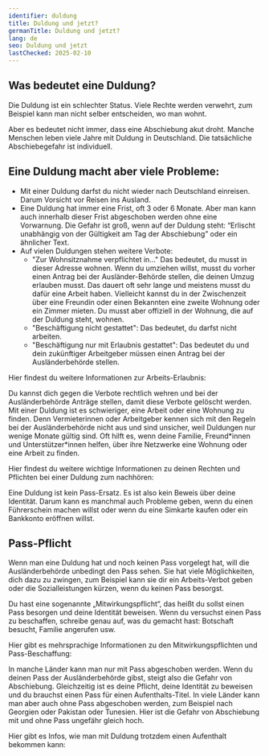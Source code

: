 ```yaml
---
identifier: duldung
title: Duldung und jetzt?
germanTitle: Duldung und jetzt?
lang: de
seo: Duldung und jetzt
lastChecked: 2025-02-10
---
```



## Was bedeutet eine Duldung?

Die Duldung ist ein schlechter Status. Viele Rechte werden verwehrt, zum Beispiel kann man nicht selber entscheiden, wo man wohnt.

Aber es bedeutet nicht immer, dass eine Abschiebung akut droht. Manche Menschen leben viele Jahre mit Duldung in Deutschland.
Die tatsächliche Abschiebegefahr ist individuell.

<Block identifier="get-legal-advice" />

## Eine Duldung macht aber viele Probleme:

- Mit einer Duldung darfst du nicht wieder nach Deutschland einreisen. Darum Vorsicht vor Reisen ins Ausland.
- Eine Duldung hat immer eine Frist, oft 3 oder 6 Monate. Aber man kann auch innerhalb dieser Frist abgeschoben werden ohne eine Vorwarnung. Die Gefahr ist groß, wenn auf der Duldung steht: “Erlischt unabhängig von der Gültigkeit am Tag der Abschiebung” oder ein ähnlicher Text.
- Auf vielen Duldungen stehen weitere Verbote:
    - "Zur Wohnsitznahme verpflichtet in..." Das bedeutet, du musst in dieser Adresse wohnen. Wenn du umziehen willst, musst du vorher einen Antrag bei der Ausländer-Behörde stellen, die deinen Umzug erlauben musst. Das dauert oft sehr lange und meistens musst du dafür eine Arbeit haben. Vielleicht kannst du in der Zwischenzeit über eine Freundin oder einen Bekannten eine zweite Wohnung oder ein Zimmer mieten. Du musst aber offiziell in der Wohnung, die auf der Duldung steht, wohnen.
    - "Beschäftigung nicht gestattet": Das bedeutet, du darfst nicht arbeiten.
    - "Beschäftigung nur mit Erlaubnis gestattet": Das bedeutet du und dein zukünftiger Arbeitgeber müssen einen Antrag bei der Ausländerbehörde stellen.

Hier findest du weitere Informationen zur Arbeits-Erlaubnis:

<ExternalShortLink identifier="handbookgermany_workpermit" />

Du kannst dich gegen die Verbote rechtlich wehren und bei der Ausländerbehörde Anträge stellen, damit diese Verbote gelöscht werden. Mit einer Duldung ist es schwieriger, eine Arbeit oder eine Wohnung zu finden. Denn Vermieterinnen oder Arbeitgeber kennen sich mit den Regeln bei der Ausländerbehörde nicht aus und sind unsicher, weil Duldungen nur wenige Monate gültig sind. Oft hilft es, wenn deine Familie, Freund\*innen und Unterstützer\*innen helfen, über ihre Netzwerke eine Wohnung oder eine Arbeit zu finden.

Hier findest du weitere wichtige Informationen zu deinen Rechten und Pflichten bei einer Duldung zum nachhören:

<ExternalShortLink identifier="sfr_audio" />

Eine Duldung ist kein Pass-Ersatz. Es ist also kein Beweis über deine Identität. Darum kann es manchmal auch Probleme geben, wenn du einen Führerschein machen willst oder wenn du eine Simkarte kaufen oder ein Bankkonto eröffnen willst.

## Pass-Pflicht

Wenn man eine Duldung hat und noch keinen Pass vorgelegt hat, will die Ausländerbehörde unbedingt den Pass sehen. Sie hat viele Möglichkeiten, dich dazu zu zwingen, zum Beispiel kann sie dir ein Arbeits-Verbot geben oder die Sozialleistungen kürzen, wenn du keinen Pass besorgst.

Du hast eine sogenannte „Mitwirkungspflicht“, das heißt du sollst einen Pass besorgen und deine Identität beweisen. 
Wenn du versuchst einen Pass zu beschaffen, schreibe genau auf, was du gemacht hast: Botschaft besucht, Familie angerufen usw.

Hier gibt es mehrsprachige Informationen zu den Mitwirkungspflichten und Pass-Beschaffung:

<ExternalShortLink identifier="fluechtlingsrat-brandenburg_pass" />

In manche Länder kann man nur mit Pass abgeschoben werden. Wenn du deinen Pass der Ausländerbehörde gibst, steigt also die Gefahr von Abschiebung. Gleichzeitig ist es deine Pflicht, deine Identität zu beweisen und du brauchst einen Pass für einen Aufenthalts-Titel.
In viele Länder kann man aber auch ohne Pass abgeschoben werden, zum Beispiel nach Georgien oder Pakistan oder Tunesien. Hier ist die Gefahr von Abschiebung mit und ohne Pass ungefähr gleich hoch.

Hier gibt es Infos, wie man mit Duldung trotzdem einen Aufenthalt bekommen kann:

<InternalShortLink identifier="residence" />
